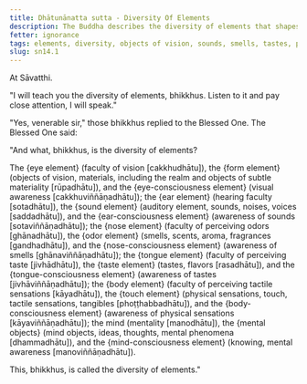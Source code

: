 ```yaml
---
title: Dhātunānatta sutta - Diversity Of Elements
description: The Buddha describes the diversity of elements that shapes one's experience.
fetter: ignorance
tags: elements, diversity, objects of vision, sounds, smells, tastes, physical sensations, mental objects, form element, sound element, odor element, taste element, touch element, sn, sn12-21, sn14, six sense bases
slug: sn14.1
---
```


At Sāvatthi.

"I will teach you the diversity of elements, bhikkhus. Listen to it and pay close attention, I will speak."

"Yes, venerable sir," those bhikkhus replied to the Blessed One. The Blessed One said:

"And what, bhikkhus, is the diversity of elements?

The \{eye element} (faculty of vision [cakkhudhātu]), the \{form element} (objects of vision, materials, including the realm and objects of subtle materiality [rūpadhātu]), and the \{eye-consciousness element} (visual awareness [cakkhuviññāṇadhātu]);
the \{ear element} (hearing faculty [sotadhātu]), the \{sound element} (auditory element, sounds, noises, voices [saddadhātu]), and the \{ear-consciousness element} (awareness of sounds [sotaviññāṇadhātu]);
the \{nose element} (faculty of perceiving odors [ghānadhātu]), the \{odor element} (smells, scents, aroma, fragrances [gandhadhātu]), and the \{nose-consciousness element} (awareness of smells [ghānaviññāṇadhātu]);
the \{tongue element} (faculty of perceiving taste [jivhādhātu]), the \{taste element} (tastes, flavors [rasadhātu]), and the \{tongue-consciousness element} (awareness of tastes [jivhāviññāṇadhātu]);
the \{body element} (faculty of perceiving tactile sensations [kāyadhātu]), the \{touch element} (physical sensations, touch, tactile sensations, tangibles [phoṭṭhabbadhātu]), and the \{body-consciousness element} (awareness of physical sensations [kāyaviññāṇadhātu]);
the mind (mentality [manodhātu]), the \{mental objects} (mind objects, ideas, thoughts, mental phenomena [dhammadhātu]), and the \{mind-consciousness element} (knowing, mental awareness [manoviññāṇadhātu]).

This, bhikkhus, is called the diversity of elements."